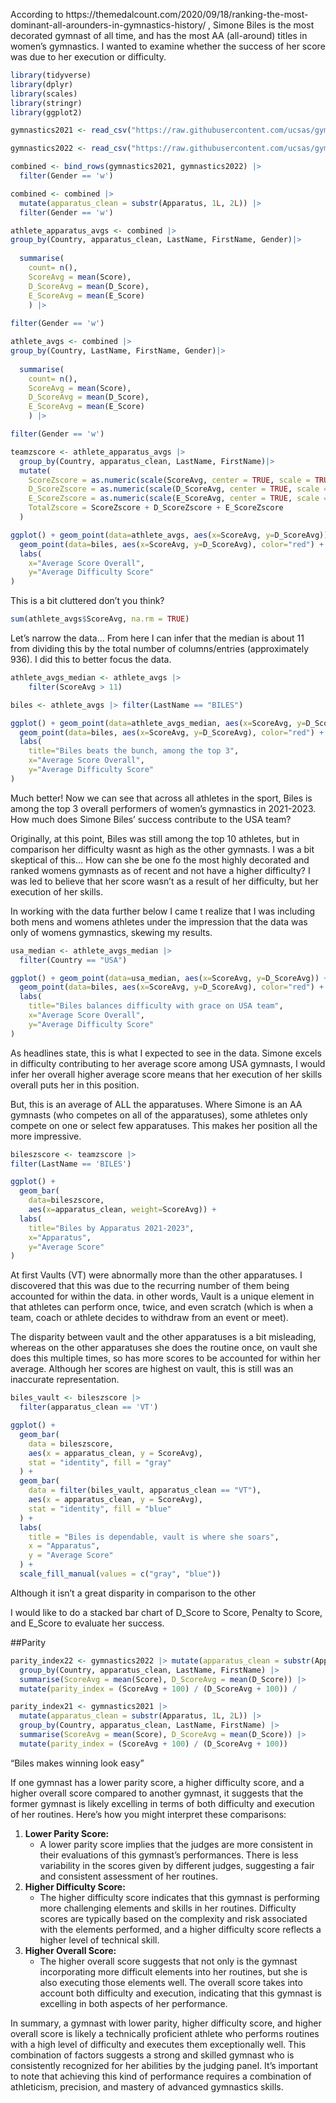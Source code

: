 According to https://themedalcount.com/2020/09/18/ranking-the-most-dominant-all-arounders-in-gymnastics-history/ , Simone Biles is the most decorated gymnast of all time, and has the most AA (all-around) titles in women's gymnastics. I wanted to examine whether the success of her score was due to her execution or difficulty.

```r
library(tidyverse)
library(dplyr)
library(scales)
library(stringr)
library(ggplot2)
```

```r
gymnastics2021 <- read_csv("https://raw.githubusercontent.com/ucsas/gym2024data/main/cleandata/data_2017_2021.csv")
```

```r
gymnastics2022 <- read_csv("https://raw.githubusercontent.com/ucsas/gym2024data/main/cleandata/data_2022_2023.csv")
```

```r
combined <- bind_rows(gymnastics2021, gymnastics2022) |>
  filter(Gender == 'w')

combined <- combined |>
  mutate(apparatus_clean = substr(Apparatus, 1L, 2L)) |>
  filter(Gender == 'w')
```

```r
athlete_apparatus_avgs <- combined |>
group_by(Country, apparatus_clean, LastName, FirstName, Gender)|>
  
  summarise(
    count= n(),
    ScoreAvg = mean(Score), 
    D_ScoreAvg = mean(D_Score), 
    E_ScoreAvg = mean(E_Score)
    ) |>
  
filter(Gender == 'w')

athlete_avgs <- combined |>
group_by(Country, LastName, FirstName, Gender)|>
  
  summarise(
    count= n(),
    ScoreAvg = mean(Score), 
    D_ScoreAvg = mean(D_Score), 
    E_ScoreAvg = mean(E_Score)
    ) |>

filter(Gender == 'w')
```

```r
teamzscore <- athlete_apparatus_avgs |> 
  group_by(Country, apparatus_clean, LastName, FirstName)|>
  mutate(
    ScoreZscore = as.numeric(scale(ScoreAvg, center = TRUE, scale = TRUE)),
    D_ScoreZscore = as.numeric(scale(D_ScoreAvg, center = TRUE, scale = TRUE)),
    E_ScoreZscore = as.numeric(scale(E_ScoreAvg, center = TRUE, scale = TRUE)) * -1,
    TotalZscore = ScoreZscore + D_ScoreZscore + E_ScoreZscore
  )  
```

```r
ggplot() + geom_point(data=athlete_avgs, aes(x=ScoreAvg, y=D_ScoreAvg)) +
  geom_point(data=biles, aes(x=ScoreAvg, y=D_ScoreAvg), color="red") +
  labs(
    x="Average Score Overall", 
    y="Average Difficulty Score"
)
```

This is a bit cluttered don't you think?

```r
sum(athlete_avgs$ScoreAvg, na.rm = TRUE) 
```

Let's narrow the data... From here I can infer that the median is about 11 from dividing this by the total number of columns/entries (approximately 936). I did this to better focus the data.

```r
athlete_avgs_median <- athlete_avgs |>
    filter(ScoreAvg > 11)
```

```r
biles <- athlete_avgs |> filter(LastName == "BILES")
```

```r
ggplot() + geom_point(data=athlete_avgs_median, aes(x=ScoreAvg, y=D_ScoreAvg)) +
  geom_point(data=biles, aes(x=ScoreAvg, y=D_ScoreAvg), color="red") +
  labs(
    title="Biles beats the bunch, among the top 3", 
    x="Average Score Overall", 
    y="Average Difficulty Score"
)
```

Much better! Now we can see that across all athletes in the sport, Biles is among the top 3 overall performers of women's gymnastics in 2021-2023. How much does Simone Biles' success contribute to the USA team?

Originally, at this point, Biles was still among the top 10 athletes, but in comparison her difficulty wasnt as high as the other gymnasts. I was a bit skeptical of this... How can she be one fo the most highly decorated and ranked womens gymnasts as of recent and not have a higher difficulty? I was led to believe that her score wasn't as a result of her difficulty, but her execution of her skills.

In working with the data further below I came t realize that I was including both mens and womens athletes under the impression that the data was only of womens gymnastics, skewing my results. 

```r
usa_median <- athlete_avgs_median |>
  filter(Country == "USA")
```

```r
ggplot() + geom_point(data=usa_median, aes(x=ScoreAvg, y=D_ScoreAvg)) +
  geom_point(data=biles, aes(x=ScoreAvg, y=D_ScoreAvg), color="red") +
  labs(
    title="Biles balances difficulty with grace on USA team", 
    x="Average Score Overall", 
    y="Average Difficulty Score"
)
```

As headlines state, this is what I expected to see in the data. Simone excels in difficulty contributing to her average score among USA gymnasts, I would infer her overall higher average score means that her execution of her skills overall puts her in this position.

But, this is an average of ALL the apparatuses. Where Simone is an AA gymnasts (who competes on all of the apparatuses), some athletes only compete on one or select few apparatuses. This makes her position all the more impressive.

```r
bileszscore <- teamzscore |>
filter(LastName == 'BILES')

ggplot() +
  geom_bar(
    data=bileszscore, 
    aes(x=apparatus_clean, weight=ScoreAvg)) +
  labs(
    title="Biles by Apparatus 2021-2023", 
    x="Apparatus", 
    y="Average Score"
)
```
At first Vaults (VT) were abnormally more than the other apparatuses. I discovered that this was due to the recurring number of them being accounted for within the data. in other words, Vault is a unique element in that athletes can perform once, twice, and even scratch (which is when a team, coach or athlete decides to withdraw from an event or meet).

The disparity between vault and the other apparatuses is a bit misleading, whereas on the other apparatuses she does the routine once, on vault she does this multiple times, so has more scores to be accounted for within her average. Although her scores are highest on vault, this is still was an inaccurate representation.

```r
biles_vault <- bileszscore |>
  filter(apparatus_clean == 'VT')
```


```r
ggplot() +
  geom_bar(
    data = bileszscore, 
    aes(x = apparatus_clean, y = ScoreAvg),
    stat = "identity", fill = "gray"
  ) +
  geom_bar(
    data = filter(biles_vault, apparatus_clean == "VT"), 
    aes(x = apparatus_clean, y = ScoreAvg),
    stat = "identity", fill = "blue"
  ) +
  labs(
    title = "Biles is dependable, vault is where she soars", 
    x = "Apparatus", 
    y = "Average Score"
  ) +
  scale_fill_manual(values = c("gray", "blue"))  

```
Although it isn't a great disparity in comparison to the other 





I would like to do a stacked bar chart of D_Score to Score, Penalty to Score, and E_Score to evaluate her success.

##Parity

```r
parity_index22 <- gymnastics2022 |> mutate(apparatus_clean = substr(Apparatus, 1L, 2L)) |>
  group_by(Country, apparatus_clean, LastName, FirstName) |> 
  summarise(ScoreAvg = mean(Score), D_ScoreAvg = mean(D_Score)) |> 
  mutate(parity_index = (ScoreAvg + 100) / (D_ScoreAvg + 100)) /

parity_index21 <- gymnastics2021 |> 
  mutate(apparatus_clean = substr(Apparatus, 1L, 2L)) |>
  group_by(Country, apparatus_clean, LastName, FirstName) |> 
  summarise(ScoreAvg = mean(Score), D_ScoreAvg = mean(D_Score)) |> 
  mutate(parity_index = (ScoreAvg + 100) / (D_ScoreAvg + 100))
```

"Biles makes winning look easy"

If one gymnast has a lower parity score, a higher difficulty score, and a higher overall score compared to another gymnast, it suggests that the former gymnast is likely excelling in terms of both difficulty and execution of her routines. Here's how you might interpret these comparisons:

1.  **Lower Parity Score:**
    -   A lower parity score implies that the judges are more consistent in their evaluations of this gymnast's performances. There is less variability in the scores given by different judges, suggesting a fair and consistent assessment of her routines.
2.  **Higher Difficulty Score:**
    -   The higher difficulty score indicates that this gymnast is performing more challenging elements and skills in her routines. Difficulty scores are typically based on the complexity and risk associated with the elements performed, and a higher difficulty score reflects a higher level of technical skill.
3.  **Higher Overall Score:**
    -   The higher overall score suggests that not only is the gymnast incorporating more difficult elements into her routines, but she is also executing those elements well. The overall score takes into account both difficulty and execution, indicating that this gymnast is excelling in both aspects of her performance.

In summary, a gymnast with lower parity, higher difficulty score, and higher overall score is likely a technically proficient athlete who performs routines with a high level of difficulty and executes them exceptionally well. This combination of factors suggests a strong and skilled gymnast who is consistently recognized for her abilities by the judging panel. It's important to note that achieving this kind of performance requires a combination of athleticism, precision, and mastery of advanced gymnastics skills.
